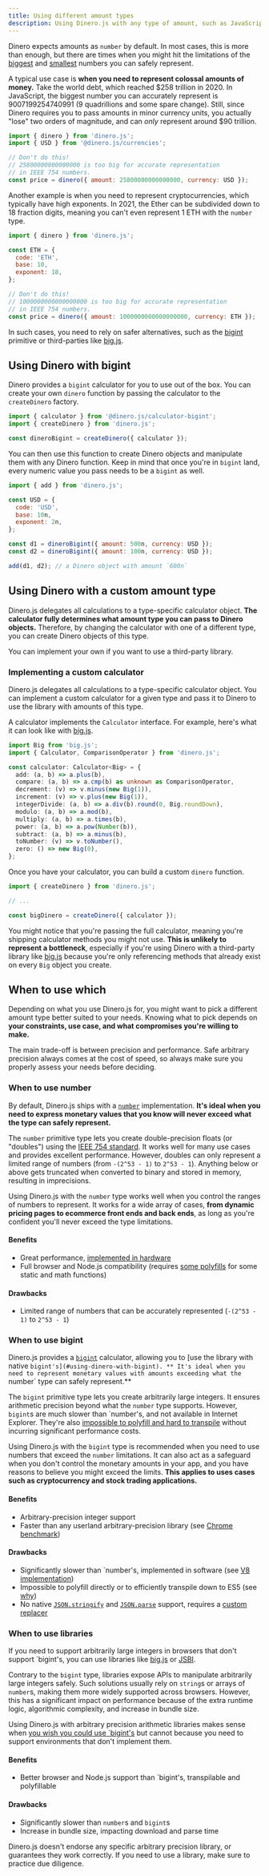 ```yaml
---
title: Using different amount types
description: Using Dinero.js with any type of amount, such as JavaScript bigints or third-party arbitrary-precision libraries.
---
```


Dinero expects amounts as `number` by default. In most cases, this is more than enough, but there are times when you might hit the limitations of the [biggest](https://developer.mozilla.org/en-US/docs/Web/JavaScript/Reference/Global_Objects/Number/MAX_SAFE_INTEGER) and [smallest](https://developer.mozilla.org/en-US/docs/Web/JavaScript/Reference/Global_Objects/Number/MIN_SAFE_INTEGER) numbers you can safely represent.

A typical use case is **when you need to represent colossal amounts of money.** Take the world debt, which reached $258 trillion in 2020. In JavaScript, the biggest number you can accurately represent is 9007199254740991 (9 quadrillions and some spare change). Still, since Dinero requires you to pass amounts in minor currency units, you actually "lose" two orders of magnitude, and can *only* represent around $90 trillion.

```js
import { dinero } from 'dinero.js';
import { USD } from '@dinero.js/currencies';

// Don't do this!
// 25800000000000000 is too big for accurate representation
// in IEEE 754 numbers.
const price = dinero({ amount: 25800000000000000, currency: USD });
```

Another example is when you need to represent cryptocurrencies, which typically have high exponents. In 2021, the Ether can be subdivided down to 18 fraction digits, meaning you can't even represent 1 ETH with the `number` type.

```js
import { dinero } from 'dinero.js';

const ETH = {
  code: 'ETH',
  base: 10,
  exponent: 18,
};

// Don't do this!
// 1000000000000000000 is too big for accurate representation
// in IEEE 754 numbers.
const price = dinero({ amount: 1000000000000000000, currency: ETH });
```

In such cases, you need to rely on safer alternatives, such as the [bigint](https://developer.mozilla.org/en-US/docs/Web/JavaScript/Reference/Global_Objects/BigInt) primitive or third-parties like [big.js](https://github.com/MikeMcl/big.js).

## Using Dinero with bigint

Dinero provides a `bigint` calculator for you to use out of the box. You can create your own `dinero` function by passing the calculator to the `createDinero` factory.

```js
import { calculator } from '@dinero.js/calculator-bigint';
import { createDinero } from 'dinero.js';

const dineroBigint = createDinero({ calculator });
```

You can then use this function to create Dinero objects and manipulate them with any Dinero function. Keep in mind that once you're in `bigint` land, every numeric value you pass needs to be a `bigint` as well.

```js
import { add } from 'dinero.js';

const USD = {
  code: 'USD',
  base: 10n,
  exponent: 2n,
};

const d1 = dineroBigint({ amount: 500n, currency: USD });
const d2 = dineroBigint({ amount: 100n, currency: USD });

add(d1, d2); // a Dinero object with amount `600n`
```

## Using Dinero with a custom amount type

Dinero.js delegates all calculations to a type-specific calculator object. **The calculator fully determines what amount type you can pass to Dinero objects.** Therefore, by changing the calculator with one of a different type, you can create Dinero objects of this type.

You can implement your own if you want to use a third-party library.

### Implementing a custom calculator

Dinero.js delegates all calculations to a type-specific calculator object. You can implement a custom calculator for a given type and pass it to Dinero to use the library with amounts of this type.

A calculator implements the `Calculator` interface. For example, here's what it can look like with [big.js](https://github.com/MikeMcl/big.js).

```ts
import Big from 'big.js';
import { Calculator, ComparisonOperator } from 'dinero.js';

const calculator: Calculator<Big> = {
  add: (a, b) => a.plus(b),
  compare: (a, b) => a.cmp(b) as unknown as ComparisonOperator,
  decrement: (v) => v.minus(new Big(1)),
  increment: (v) => v.plus(new Big(1)),
  integerDivide: (a, b) => a.div(b).round(0, Big.roundDown),
  modulo: (a, b) => a.mod(b),
  multiply: (a, b) => a.times(b),
  power: (a, b) => a.pow(Number(b)),
  subtract: (a, b) => a.minus(b),
  toNumber: (v) => v.toNumber(),
  zero: () => new Big(0),
};
```

Once you have your calculator, you can build a custom `dinero` function.

```js
import { createDinero } from 'dinero.js';

// ...

const bigDinero = createDinero({ calculator });
```

You might notice that you're passing the full calculator, meaning you're shipping calculator methods you might not use. **This is unlikely to represent a bottleneck**, especially if you're using Dinero with a third-party library like [big.js](https://github.com/MikeMcl/big.js) because you're only referencing methods that already exist on every `Big` object you create.

## When to use which

Depending on what you use Dinero.js for, you might want to pick a different amount type better suited to your needs. Knowing what to pick depends on **your constraints, use case, and what compromises you're willing to make.**

The main trade-off is between precision and performance. Safe arbitrary precision always comes at the cost of speed, so always make sure you properly assess your needs before deciding.

### When to use number

By default, Dinero.js ships with a [`number`](https://developer.mozilla.org/en-US/docs/Web/JavaScript/Reference/Global_Objects/Number) implementation. **It's ideal when you need to express monetary values that you know will never exceed what the type can safely represent.**

The `number` primitive type lets you create double-precision floats (or "doubles") using the [IEEE 754 standard](https://wikipedia.org/wiki/IEEE_754). It works well for many use cases and provides excellent performance. However, doubles can only represent a limited range of numbers (from `-(2^53 - 1)` to `2^53 - 1`). Anything below or above gets truncated when converted to binary and stored in memory, resulting in imprecisions.

Using Dinero.js with the `number` type works well when you control the ranges of numbers to represent. It works for a wide array of cases, **from dynamic pricing pages to ecommerce front ends and back ends**, as long as you're confident you'll never exceed the type limitations.

#### Benefits

- Great performance, [implemented in hardware](https://wikipedia.org/wiki/Floating-point_unit)
- Full browser and Node.js compatibility (requires [some polyfills](/docs/getting-started/compatibility#browser-support) for some static and math functions)

#### Drawbacks

- Limited range of numbers that can be accurately represented (`-(2^53 - 1)` to `2^53 - 1`)

### When to use bigint

Dinero.js provides a [`bigint`](https://developer.mozilla.org/en-US/docs/Web/JavaScript/Reference/Global_Objects/BigInt) calculator, allowing you to [use the library with native `bigint's](#using-dinero-with-bigint). ** It's ideal when you need to represent monetary values with amounts exceeding what the `number` type can safely represent.**

The `bigint` primitive type lets you create arbitrarily large integers. It ensures arithmetic precision beyond what the `number` type supports. However, `bigint`s are much slower than `number's, and not available in Internet Explorer. They're also [impossible to polyfill and hard to transpile](https://v8.dev/features/bigint#polyfilling-transpiling) without incurring significant performance costs.

Using Dinero.js with the `bigint` type is recommended when you need to use numbers that exceed the `number` limitations. It can also act as a safeguard when you don't control the monetary amounts in your app, and you have reasons to believe you might exceed the limits. **This applies to uses cases such as cryptocurrency and stock trading applications.**

#### Benefits

- Arbitrary-precision integer support
- Faster than any userland arbitrary-precision library (see [Chrome benchmark](https://v8.dev/features/bigint#use-cases))

#### Drawbacks

- Significantly slower than `number's, implemented in software (see [V8 implementation](https://v8.dev/blog/bigint))
- Impossible to polyfill directly or to efficiently transpile down to ES5 (see [why](https://v8.dev/features/bigint#polyfilling-transpiling))
- No native [`JSON.stringify`](https://developer.mozilla.org/en-US/docs/Web/JavaScript/Reference/Global_Objects/JSON/stringify) and [`JSON.parse`](https://developer.mozilla.org/en-US/docs/Web/JavaScript/Reference/Global_Objects/JSON/parse) support, requires a [custom replacer](https://developer.mozilla.org/en-US/docs/Web/JavaScript/Reference/Global_Objects/JSON/stringify#the_replacer_parameter)

### When to use libraries

If you need to support arbitrarily large integers in browsers that don't support `bigint's, you can use libraries like [big.js](https://github.com/MikeMcl/big.js) or [JSBI](https://github.com/GoogleChromeLabs/jsbi).

Contrary to the `bigint` type, libraries expose APIs to manipulate arbitrarily large integers safely. Such solutions usually rely on `string`s or arrays of `number`s, making them more widely supported across browsers. However, this has a significant impact on performance because of the extra runtime logic, algorithmic complexity, and increase in bundle size.

Using Dinero.js with arbitrary precision arithmetic libraries makes sense when [you wish you could use `bigint's](#when-to-use-bigint) but cannot because you need to support environments that don't implement them.

#### Benefits

- Better browser and Node.js support than `bigint's, transpilable and polyfillable

#### Drawbacks

- Significantly slower than `number`s and `bigint`s
- Increase in bundle size, impacting download and parse time

<Alert type="warning">

Dinero.js doesn't endorse any specific arbitrary precision library, or guarantees they work correctly. If you need to use a library, make sure to practice due diligence.

</Alert>
